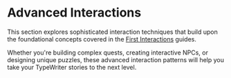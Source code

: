 # Advanced Interactions

This section explores sophisticated interaction techniques that build upon the foundational concepts covered in the [First Interactions](../01-interactions/index.mdx) guides.

Whether you're building complex quests, creating interactive NPCs, or designing unique puzzles, these advanced interaction patterns will help you take your TypeWriter stories to the next level.